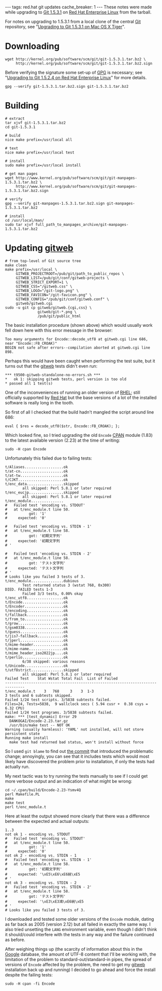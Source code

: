 ---
tags: red.hat git updates
cache_breaker: 1
---
These notes were made while upgrading to [[Git 1.5.3.1]] on [[Red Hat Enterprise Linux]] from the tarball.

For notes on upgrading to 1.5.3.1 from a local clone of the central [[Git]] repository, see "[[Upgrading to Git 1.5.3.1 on Mac OS X Tiger]]".

= Downloading =

<pre>wget http://kernel.org/pub/software/scm/git/git-1.5.3.1.tar.bz2 \
     http://kernel.org/pub/software/scm/git/git-1.5.3.1.tar.bz2.sign</pre>

Before verifying the signature some set-up of [[GPG]] is necessary; see "[[Upgrading to Git 1.5.2.4 on Red Hat Enterprise Linux]]" for more details.

<pre>gpg --verify git-1.5.3.1.tar.bz2.sign git-1.5.3.1.tar.bz2</pre>

= Building =

<pre># extract
tar xjvf git-1.5.3.1.tar.bz2
cd git-1.5.3.1

# build
nice make prefix=/usr/local all

# text
nice make prefix=/usr/local test

# install
sudo make prefix=/usr/local install

# get man pages
wget http://www.kernel.org/pub/software/scm/git/git-manpages-1.5.3.1.tar.bz2 \
     http://www.kernel.org/pub/software/scm/git/git-manpages-1.5.3.1.tar.bz2.sign

# verify
gpg --verify git-manpages-1.5.3.1.tar.bz2.sign git-manpages-1.5.3.1.tar.bz2

# install
cd /usr/local/man/
sudo tar xjvf full_path_to_manpages_archive/git-manpages-1.5.3.1.tar.bz2</pre>

= Updating [[gitweb]] =

<pre># from top-level of Git source tree
make clean
make prefix=/usr/local \
     GITWEB_PROJECTROOT=/pub/git/path_to_public_repos \
     GITWEB_LIST=/pub/git/conf/gitweb-projects \
     GITWEB_STRICT_EXPORT=1 \
     GITWEB_CSS="/gitweb.css" \
     GITWEB_LOGO="/git-logo.png" \
     GITWEB_FAVICON="/git-favicon.png" \
     GITWEB_CONFIG="/pub/git/conf/gitweb.conf" \
     gitweb/gitweb.cgi
sudo -u git cp gitweb/gitweb.{cgi,css} \
               gitweb/git-*.png \
               /pub/git/public_html</pre>

The basic installation procedure (shown above) which would usually work fell down here with this error message in the browser:

<pre>Too many arguments for Encode::decode_utf8 at gitweb.cgi line 686, near "Encode::FB_CROAK)"
BEGIN not safe after errors--compilation aborted at gitweb.cgi line 898.</pre>

Perhaps this would have been caught when performing the test suite, but it turns out that the [[gitweb]] tests didn't even run:

<pre>*** t9500-gitweb-standalone-no-errors.sh ***
*   ok 1: skipping gitweb tests, perl version is too old
* passed all 1 test(s)</pre>

One of the inconveniences of running an older version of [[RHEL]]; still officially supported by [[Red Hat]] but the base versions of a lot of the installed software is really long in the tooth.

So first of all I checked that the build hadn't mangled the script around line 686:

<pre>eval { $res = decode_utf8($str, Encode::FB_CROAK); };</pre>

Which looked fine, so I tried upgrading the old <tt>Encode</tt> [[CPAN]] module (1.83) to the latest available version (2.23) at the time of writing:

<pre>sudo -H cpan Encode</pre>

Unfortunately this failed due to failing tests:

<pre>t/Aliases..................ok                                                
t/at-cn....................ok                                                
t/at-tw....................ok                                                
t/CJKT.....................ok                                                
t/enc_data.................skipped
        all skipped: Perl 5.8.1 or later required
t/enc_eucjp................skipped
        all skipped: Perl 5.8.1 or later required
t/enc_module...............
#   Failed test 'encoding vs. STDOUT'
#   at t/enc_module.t line 50.
#          got: '1'
#     expected: '0'

#   Failed test 'encoding vs. STDIN - 1'
#   at t/enc_module.t line 58.
#          got: '初期文字列'
#     expected: '初期文字列
# '

#   Failed test 'encoding vs. STDIN - 2'
#   at t/enc_module.t line 58.
#          got: 'テスト文字列'
#     expected: 'テスト文字列
# '
# Looks like you failed 3 tests of 3.
t/enc_module...............dubious                                           
        Test returned status 3 (wstat 768, 0x300)
DIED. FAILED tests 1-3
        Failed 3/3 tests, 0.00% okay
t/enc_utf8.................ok                                                
t/Encode...................ok                                                
t/Encoder..................ok                                                
t/encoding.................ok                                                
t/fallback.................ok                                                
t/from_to..................ok                                                
t/grow.....................ok                                                
t/gsm0338..................ok                                                
t/guess....................ok                                                
t/jis7-fallback............ok                                                
t/jperl....................ok                                                
t/mime-header..............ok                                                
t/mime-name................ok                                                
t/mime_header_iso2022jp....ok                                                
t/perlio...................ok                                                
        6/38 skipped: various reasons
t/Unicode..................ok                                                
t/utf8strict...............skipped
        all skipped: Perl 5.8.1 or later required
Failed Test    Stat Wstat Total Fail  List of Failed
-------------------------------------------------------------------------------
t/enc_module.t    3   768     3    3  1-3
3 tests and 6 subtests skipped.
Failed 1/24 test scripts. 3/5838 subtests failed.
Files=24, Tests=5838,  9 wallclock secs ( 5.94 cusr +  0.38 csys =  6.32 CPU)
Failed 1/24 test programs. 3/5838 subtests failed.
make: *** [test_dynamic] Error 29
  DANKOGAI/Encode-2.23.tar.gz
  /usr/bin/make test -- NOT OK
Warning (usually harmless): 'YAML' not installed, will not store persistent state
Running make install
  make test had returned bad status, won't install without force</pre>

So I used <tt>git blame</tt> to find out [http://repo.or.cz/w/git.git?a=commit;h=00f429af7bfaa6a9141bc0ac30995d4fae24836a the commit] that introduced the problematic change; annoyingly, you can see that it includes tests which would most likely have discovered the problem prior to installation, if only the tests had actually run.

My next tactic was to try running the tests manually to see if I could get more verbose output and an indication of what might be wrong:

<pre>cd ~/.cpan/build/Encode-2.23-Ysmv4Q
perl Makefile.PL
make
make test
perl t/enc_module.t</pre>

Here at least the output showed more clearly that there was a difference between the expected and actual outputs:

<pre>1..3
not ok 1 - encoding vs. STDOUT
#   Failed test 'encoding vs. STDOUT'
#   at t/enc_module.t line 50.
#          got: '1'
#     expected: '0'
not ok 2 - encoding vs. STDIN - 1
#   Failed test 'encoding vs. STDIN - 1'
#   at t/enc_module.t line 58.
#          got: '初期文字列'
#     expected: '\xE5\xE6\xE6絖\xE5
# '
not ok 3 - encoding vs. STDIN - 2
#   Failed test 'encoding vs. STDIN - 2'
#   at t/enc_module.t line 58.
#          got: 'テスト文字列'
#     expected: '\xE3\xE3鴻\xE6絖\xE5
# '
# Looks like you failed 3 tests of 3.</pre>

I downloaded and tested some older versions of the <tt>Encode</tt> module, dating as far back as 2005 (version 2.12) but all failed in exactly the same way. I also tried unsetting the <tt>LANG</tt> environment variable, even though I didn't think it should/could interfere with the tests in any way and the failure continued as before.

After weighing things up (the scarcity of information about this in the [[Google]] database, the amount of UTF-8 content that I'll be working with, the limitation of the problem to standard-out/standard-in pipes, the spread of versions of <tt>Encode</tt> affected by the problem, the need to get my [[gitweb]] installation back up and running) I decided to go ahead and force the install despite the failing tests:

<pre>sudo -H cpan -fi Encode</pre>
